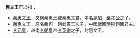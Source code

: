 '''惠文王'''可以指：

*[[秦惠文王|秦惠文王]]，又稱秦惠王或秦惠文君，本名贏駟，[[秦孝公|秦孝公]]之子。
*[[趙惠文王|趙惠文王]]，原名趙何，趙武靈王次子，[[中國戰國時期|中國戰國時期]]趙國君主。
*[[李元皇|李元皇]]，越南[[李朝_(越南)|李朝]]皇帝[[李英宗|李英宗]]之子，封惠文王。

{{disambig|Cat=三字封號消歧義}}